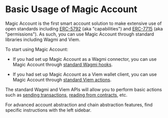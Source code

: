# Basic Usage of Magic Account

Magic Account is the first smart account solution to make extensive use of open standards including [ERC-5792](/sdk/knowledge-base/capabilities) (aka "capabilities") and [ERC-7715](/sdk/knowledge-base/permissions) (aka "permissions").  As such, you can use Magic Account through standard libraries including Wagmi and Viem.

To start using Magic Account:

- If you had set up Magic Account as a Wagmi connector, you can use Magic Account through [standard Wagmi hooks](https://wagmi.sh/react/api/hooks).

- If you had set up Magic Account as a Viem wallet client, you can use Magic Account through [standard Viem actions](https://viem.sh/docs/actions/wallet/introduction).

The standard Wagmi and Viem APIs will allow you to perform basic actions such as [sending transactions](https://wagmi.sh/react/guides/send-transaction), [reading from contracts](https://wagmi.sh/react/guides/read-from-contract), etc.

For advanced account abstraction and chain abstraction features, find specific instructions with the left sidebar.